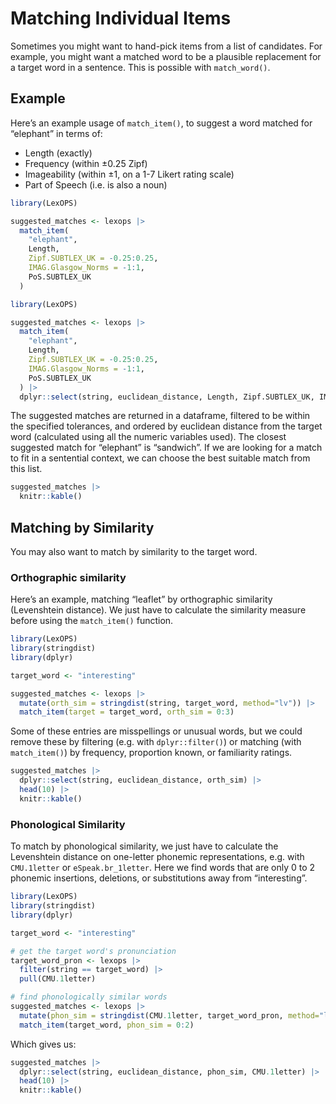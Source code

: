 # Matching Individual Items

Sometimes you might want to hand-pick items from a list of candidates. For example, you might want a matched word to be a plausible replacement for a target word in a sentence. This is possible with `match_word()`.

## Example

Here's an example usage of `match_item()`, to suggest a word matched for "elephant" in terms of:

* Length (exactly)
* Frequency (within ±0.25 Zipf)
* Imageability (within ±1, on a 1-7 Likert rating scale)
* Part of Speech (i.e. is also a noun)

```r
library(LexOPS)

suggested_matches <- lexops |>
  match_item(
    "elephant",
    Length,
    Zipf.SUBTLEX_UK = -0.25:0.25,
    IMAG.Glasgow_Norms = -1:1,
    PoS.SUBTLEX_UK
  )
```

```r
library(LexOPS)

suggested_matches <- lexops |>
  match_item(
    "elephant",
    Length,
    Zipf.SUBTLEX_UK = -0.25:0.25,
    IMAG.Glasgow_Norms = -1:1,
    PoS.SUBTLEX_UK
  ) |>
  dplyr::select(string, euclidean_distance, Length, Zipf.SUBTLEX_UK, IMAG.Glasgow_Norms, PoS.SUBTLEX_UK)
```

The suggested matches are returned in a dataframe, filtered to be within the specified tolerances, and ordered by euclidean distance from the target word (calculated using all the numeric variables used). The closest suggested match for "elephant" is "sandwich". If we are looking for a match to fit in a sentential context, we can choose the best suitable match from this list.

```r
suggested_matches |>
  knitr::kable()
```

## Matching by Similarity

You may also want to match by similarity to the target word.

### Orthographic similarity

Here's an example, matching "leaflet" by orthographic similarity (Levenshtein distance). We just have to calculate the similarity measure before using the `match_item()` function.

```r
library(LexOPS)
library(stringdist)
library(dplyr)

target_word <- "interesting"

suggested_matches <- lexops |>
  mutate(orth_sim = stringdist(string, target_word, method="lv")) |>
  match_item(target = target_word, orth_sim = 0:3)
```

Some of these entries are misspellings or unusual words, but we could remove these by filtering (e.g. with `dplyr::filter()`) or matching (with `match_item()`) by frequency, proportion known, or familiarity ratings.

```r
suggested_matches |>
  dplyr::select(string, euclidean_distance, orth_sim) |>
  head(10) |>
  knitr::kable()
```

### Phonological Similarity

To match by phonological similarity, we just have to calculate the Levenshtein distance on one-letter phonemic representations, e.g. with `CMU.1letter` or `eSpeak.br_1letter`. Here we find words that are only 0 to 2 phonemic insertions, deletions, or substitutions away from "interesting".

```r
library(LexOPS)
library(stringdist)
library(dplyr)

target_word <- "interesting"

# get the target word's pronunciation
target_word_pron <- lexops |>
  filter(string == target_word) |>
  pull(CMU.1letter)

# find phonologically similar words
suggested_matches <- lexops |>
  mutate(phon_sim = stringdist(CMU.1letter, target_word_pron, method="lv")) |>
  match_item(target_word, phon_sim = 0:2)
```

Which gives us:

```r
suggested_matches |>
  dplyr::select(string, euclidean_distance, phon_sim, CMU.1letter) |>
  head(10) |>
  knitr::kable()
```

